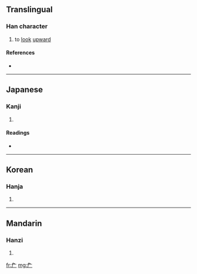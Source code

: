 ==Translingual==

===Han character===
{{Han char|rn=27|rad=厂|as=02|sn=4|four=|canj=弓一 (NM)}}

# to [[look]] [[upward]]

====References====
* {{Han ref|kx=0160.170|dkj=02892|dj=0367.020|hdz=10068.020|uh=5383|ud=21379}}

----

==Japanese==

===Kanji===
{{ja-kanji|grade=|rs=厂02}}

# {{defn|Japanese}}

====Readings====
* {{ja-readings|on=[[せん]] (sen), [[ぎ]] (gi), [[えん]] (en)|kun=[[あおぐ]] (aogu), [[たるき]] (taruki), [[のき]] (noki)}}

----

==Korean==

===Hanja===
{{ko-hanja|hangeul=[[점]], [[위]]|rv=jeom, wi|mr=chŏm, wi}}

# {{defn|Korean}}

----

==Mandarin==

===Hanzi===
{{cmn-hanzi|pin=[[àn]] ([[an4]]), [[zhān]] ([[zhan1]])|wg=an<sup>4</sup>, chan<sup>1</sup>}}

# {{defn|Mandarin}}

[[fr:厃]]
[[mg:厃]]